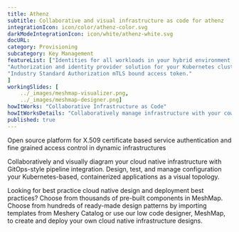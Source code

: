 ---title: Athenz  subtitle: Collaborative and visual infrastructure as code for athenzintegrationIcon: icon/color/athenz-color.svgdarkModeIntegrationIcon: icon/white/athenz-white.svgdocURL: category: Provisioningsubcategory: Key ManagementfeatureList: ["Identities for all workloads in your hybrid environment.","Authorization and identity provider solution for your Kubernetes clusters.","Industry Standard Authorization mTLS bound access token."]workingSlides: [    ../_images/meshmap-visualizer.png,    ../_images/meshmap-designer.png]howItWorks: "Collaborative Infrastructure as Code"howItWorksDetails: "Collaboratively manage infrastructure with your coworkers synchronously sharing the same designs."published: true---<p>    Open source platform for X.509 certificate based service authentication and fine grained access control in dynamic infrastructures</p><p>    Collaboratively and visually diagram your cloud native infrastructure with GitOps-style pipeline integration. Design, test, and manage configuration your Kubernetes-based, containerized applications as a visual topology.</p><p>    Looking for best practice cloud native design and deployment best practices? Choose from thousands of pre-built components in MeshMap. Choose from hundreds of ready-made design patterns by importing templates from Meshery Catalog or use our low code designer, MeshMap, to create and deploy your own cloud native infrastructure designs.</p>